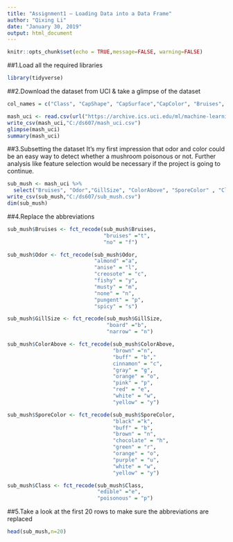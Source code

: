 ```yaml
---
title: "Assignment1 – Loading Data into a Data Frame"
author: "Qixing Li"
date: "January 30, 2019"
output: html_document
---
```


```r
knitr::opts_chunk$set(echo = TRUE,message=FALSE, warning=FALSE)
```

##1.Load all the required libraries
```r
library(tidyverse)
```

##2.Download the dataset from UCI & take a glimpse of the dataset
```r
col_names = c("Class", "CapShape", "CapSurface","CapColor", "Bruises", "Odor", "GillAttachment","GillSpacing", "GillSize", "GillColor", "StalkShape","StalkRoot", "StalkAbove", "StalkBelow", "ColorAbove","ColorBelow", "VeilType", "VeilColor", "RingNumber","RingType", "SporeColor", "Population", "Habitat")

mash_uci <- read.csv(url("https://archive.ics.uci.edu/ml/machine-learning-databases/mushroom/agaricus-lepiota.data"), header=FALSE,col.names = col_names)
write_csv(mash_uci,"C:/ds607/mash_uci.csv")
glimpse(mash_uci)
summary(mash_uci)
```

##3.Subsetting the dataset 
It's my first impression that odor and color could be an easy way to detect whether a mushroom poisonous or not. Further analysis like feature selection would be necessary if the project is going to continue. 
```r
sub_mush <- mash_uci %>% 
  select("Bruises", "Odor","GillSize", "ColorAbove", "SporeColor" , "Class")
write_csv(sub_mush,"C:/ds607/sub_mush.csv")
dim(sub_mush)
```


##4.Replace the abbreviations
```r
sub_mush$Bruises <- fct_recode(sub_mush$Bruises,
                               "bruises" ="t",
                               "no" = "f")

sub_mush$Odor <- fct_recode(sub_mush$Odor,
                            "almond" ="a",
                            "anise" = "l",
                            "creosote" = "c",
                            "fishy" = "y",
                            "musty" = "m",
                            "none" = "n",
                            "pungent" = "p",
                            "spicy" = "s")

sub_mush$GillSize <- fct_recode(sub_mush$GillSize,
                                "board" ="b",
                                "narrow" = "n")

sub_mush$ColorAbove <- fct_recode(sub_mush$ColorAbove,
                                  "brown" ="n",
                                  "buff" = "b","
                                  cinnamon" = "c",
                                  "gray" = "g",
                                  "orange" = "o",
                                  "pink" = "p",
                                  "red" = "e",
                                  "white" = "w",
                                  "yellow" = "y")

sub_mush$SporeColor <- fct_recode(sub_mush$SporeColor,
                                  "black" ="k",
                                  "buff" = "b",
                                  "brown" = "n",
                                  "chocolate" = "h",
                                  "green" = "r",
                                  "orange" = "o",
                                  "purple" = "u",
                                  "white" = "w",
                                  "yellow" = "y")

sub_mush$Class <- fct_recode(sub_mush$Class,
                             "edible" ="e",
                             "poisonous" = "p")
```

##5.Take a look at the first 20 rows to make sure the abbreviations are replaced
```r
head(sub_mush,n=20)
```
